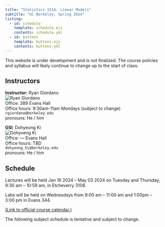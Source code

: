 ```yaml
---
title: "Statistics 151A: Linear Models"
subtitle: "UC Berkeley, Spring 2024"
listing:
  - id: schedule
    template: schedule.ejs
    contents: schedule.yml
  - id: buttons
    template: buttons.ejs
    contents: buttons.yml
---
```


::: {#buttons}
:::


::: {.callout-warning}
This website is under development and is not finalized.  The
course policies and syllabus will likely continue to change up
to the start of class.
:::



## Instructors


::: {.grid}

::: {.g-col-4}
**Instructor:** Ryan Giordano<br>
![Ryan Giordano](images/rgiordano.jpg)<br>
Office: 389 Evans Hall<br>
Office hours: 9:30am-11am Mondays (subject to change)<br>
`rgiordano@berkeley.edu`<br>
pronouns: He / him
:::

::: {.g-col-8}
**GSI**: Dohyeong Ki<br>
![Dohyoeng Ki](images/dohyeongki.jpg)<br>
Office: --- Evans Hall<br>
Office hours: TBD<br>
`dohyeong_ki@berkeley.edu`<br>
pronouns: He / him
:::

:::





## Schedule

Lectures will be held Jan 16 2024 -- May 03 2024 
on Tuesday and Thursday, 9:30 am -- 10:59 am, in
Etcheverry 3108.

Labs will be held on Wednesdays from 9:00 am -- 11:00 am and 1:00pm -- 3:00 pm
in Evans 344.

[(Link to official course calendar.)](https://classes.berkeley.edu/content/2024-spring-stat-151a-001-lec-001)

The following subject schedule is tentative and subject to change.

::: {#schedule}
:::

